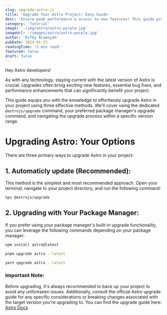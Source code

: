 ```yaml
---
slug: upgrade-astro-js
title: 'Upgrade Your Astro Project: Easy Guide'
desc: 'Ensure peak performance & access to new features! This guide provides a clear roadmap for effortlessly upgrading your Astro project using various methods.'
category: 'Tutorial'
image: './img/astro/astro-purple.jpg'
imageUrl: '/images/astro/astro-purple.jpg'
author: 'Rifky Alamsyah'
pubDate: 2024-01-23
readingTime: '2 min read'
featured: false
draft: false
---
```



Hey Astro developers!

As with any technology, staying current with the latest version of Astro is crucial. Upgrades often bring exciting new features, essential bug fixes, and performance enhancements that can significantly benefit your project.

This guide equips you with the knowledge to effortlessly upgrade Astro in your project using three effective methods. We'll cover using the dedicated `@astrojs/upgrade` command, your preferred package manager's upgrade command, and navigating the upgrade process within a specific version range.

# Upgrading Astro: Your Options

There are three primary ways to upgrade Astro in your project:

## 1. Automaticly update (Recommended):

This method is the simplest and most recommended approach. Open your terminal, navigate to your project directory, and run the following command:

```sh
npx @astrojs/upgrade
```

<BannerLarge className='flex justify-center'/>

## 2. Upgrading with Your Package Manager:

If you prefer using your package manager's built-in upgrade functionality, you can leverage the following commands depending on your package manager:

```sh
npm install astro@latest
```

```sh
pnpm upgrade astro --latest
```

```sh
yarn upgrade astro --latest
```

### Important Note:

Before upgrading, it's always recommended to back up your project to avoid any unforeseen issues. Additionally, consult the official Astro upgrade guide for any specific considerations or breaking changes associated with the target version you're upgrading to. You can find the upgrade guide here: <a href='https://astro.build' target='_blank'>Astro Docs</a>